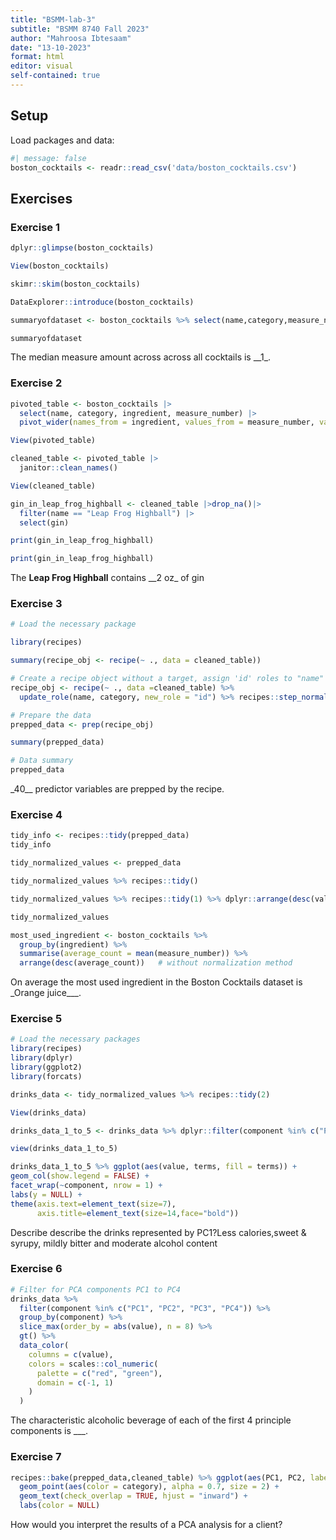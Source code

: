 ```yaml
---
title: "BSMM-lab-3"
subtitle: "BSMM 8740 Fall 2023"
author: "Mahroosa Ibtesaam"
date: "13-10-2023"
format: html
editor: visual
self-contained: true
---
```


## Setup

Load packages and data:

```r
#| message: false
boston_cocktails <- readr::read_csv('data/boston_cocktails.csv')
```

## Exercises

### Exercise 1

```r
dplyr::glimpse(boston_cocktails)
```

```r
View(boston_cocktails)
```

```r
skimr::skim(boston_cocktails)

```

```r
DataExplorer::introduce(boston_cocktails)
```

```r
summaryofdataset <- boston_cocktails %>% select(name,category,measure_number) %>%  dplyr::filter(category=="Cocktail Classics") %>% summarise(mediannumber=median(measure_number))
```

```r
summaryofdataset
```

The median measure amount across across all cocktails is \_\_1\_.

### Exercise 2

```r
pivoted_table <- boston_cocktails |>
  select(name, category, ingredient, measure_number) |> 
  pivot_wider(names_from = ingredient, values_from = measure_number, values_fill = 0)
```

```r
View(pivoted_table)
```

```r
cleaned_table <- pivoted_table |>
  janitor::clean_names()
```

```r
View(cleaned_table)
```

```r
gin_in_leap_frog_highball <- cleaned_table |>drop_na()|>
  filter(name == "Leap Frog Highball") |>
  select(gin)

print(gin_in_leap_frog_highball)
```

```r
print(gin_in_leap_frog_highball)
```

The **Leap Frog Highball** contains \_\_2 oz\_ of gin

### Exercise 3

```r
# Load the necessary package

library(recipes)

summary(recipe_obj <- recipe(~ ., data = cleaned_table))
```

```r
# Create a recipe object without a target, assign 'id' roles to "name" and "category"
recipe_obj <- recipe(~ ., data =cleaned_table) %>%
  update_role(name, category, new_role = "id") %>% recipes::step_normalize(all_numeric()) %>%step_pca(all_numeric())

# Prepare the data
prepped_data <- prep(recipe_obj)

summary(prepped_data)
```

```r
# Data summary
prepped_data
```

\_40\_\_ predictor variables are prepped by the recipe.

### Exercise 4

```r
tidy_info <- recipes::tidy(prepped_data)
tidy_info
```

```r
tidy_normalized_values <- prepped_data

tidy_normalized_values %>% recipes::tidy() 
```

```r
tidy_normalized_values %>% recipes::tidy(1) %>% dplyr::arrange(desc(value))
```

```r
tidy_normalized_values
```

```r
most_used_ingredient <- boston_cocktails %>%
  group_by(ingredient) %>%
  summarise(average_count = mean(measure_number)) %>%
  arrange(desc(average_count))   # without normalization method
```

On average the most used ingredient in the Boston Cocktails dataset is \_Orange juice\_\_\_.

### Exercise 5

```r
# Load the necessary packages
library(recipes)
library(dplyr)
library(ggplot2)
library(forcats)

drinks_data <- tidy_normalized_values %>% recipes::tidy(2)

View(drinks_data)

drinks_data_1_to_5 <- drinks_data %>% dplyr::filter(component %in% c("PC1","PC2","PC3","PC4","PC5")) %>% dplyr::mutate(order = forcats::fct_inorder(component))

view(drinks_data_1_to_5)

drinks_data_1_to_5 %>% ggplot(aes(value, terms, fill = terms)) +
geom_col(show.legend = FALSE) +
facet_wrap(~component, nrow = 1) +
labs(y = NULL) +
theme(axis.text=element_text(size=7),
      axis.title=element_text(size=14,face="bold"))
```

Describe describe the drinks represented by PC1?Less calories,sweet & syrupy, mildly bitter and moderate alcohol content

### Exercise 6

```r



# Filter for PCA components PC1 to PC4
drinks_data %>%
  filter(component %in% c("PC1", "PC2", "PC3", "PC4")) %>%  
  group_by(component) %>%
  slice_max(order_by = abs(value), n = 8) %>%
  gt() %>%
  data_color(
    columns = c(value),
    colors = scales::col_numeric(
      palette = c("red", "green"),
      domain = c(-1, 1)
    )
  )
```

The characteristic alcoholic beverage of each of the first 4 principle components is \_\_\_.

### Exercise 7

```r
recipes::bake(prepped_data,cleaned_table) %>% ggplot(aes(PC1, PC2, label = name)) +
  geom_point(aes(color = category), alpha = 0.7, size = 2) +
  geom_text(check_overlap = TRUE, hjust = "inward") + 
  labs(color = NULL)
```

How would you interpret the results of a PCA analysis for a client?
